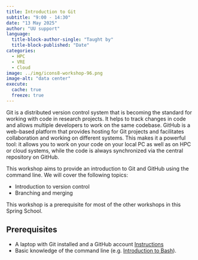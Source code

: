 ```yaml
---
title: Introduction to Git
subtitle: "9:00 - 14:30"
date: "13 May 2025"
author: "UU support"
language: 
  title-block-author-single: "Taught by"
  title-block-published: "Date"
categories:
  - HPC
  - VRE
  - Cloud
image: ../img/icons8-workshop-96.png
image-alt: "data center"
execute: 
  cache: true
  freeze: true
---
```


Git is a distributed version control system that is becoming the standard for working with code in research projects. It helps to track changes in code and allows multiple developers to work on the same codebase. GitHub is a web-based platform that provides hosting for Git projects and facilitates collaboration and working on different systems. This makes it a powerful tool: it allows you to work on your code on your local PC as well as on HPC or cloud systems, while the code is always synchronized via the central repository on GitHub.

This workshop aims to provide an introduction to Git and GitHub using the command line. We will cover the following topics:

- Introduction to version control
- Branching and merging

This workshop is a prerequisite for most of the other workshops in this Spring School.

## Prerequisites

- A laptop with Git installed and a GitHub account [Instructions](https://utrechtuniversity.github.io/workshop-computational-reproducibility/chapters/git-and-github.html)
- Basic knowledge of the command line (e.g. [Introduction to Bash](/programme/day-1)).